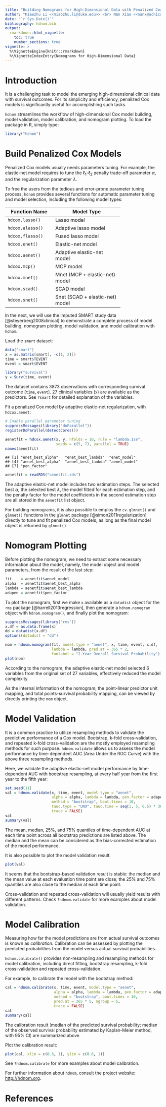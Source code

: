 ```yaml
---
title: "Building Nomograms for High-Dimensional Data with Penalized Cox Models"
author: "Miaozhu Li <<miaozhu.li@duke.edu>> <br> Nan Xiao <<nanx@uchicago.edu>>"
date: "`r Sys.Date()`"
bibliography: hdnom.bib
output:
  rmarkdown::html_vignette:
    toc: true
    number_sections: true
vignette: >
  %\VignetteEngine{knitr::rmarkdown}
  %\VignetteIndexEntry{Nomograms for High-Dimensional Data}
---
```


# Introduction

It is a challenging task to model the emerging high-dimensional clinical
data with survival outcomes.
For its simplicity and efficiency, penalized Cox models is significantly
useful for accomplishing such tasks.

`hdnom` streamlines the workflow of high-dimensional Cox model building,
model validation, model calibration, and nomogram plotting.
To load the package in R, simply type:

```r
library("hdnom")
```

# Build Penalized Cox Models

Penalized Cox models usually needs parameters tuning.
For example, the elastic-net model requires to tune the $\ell_1$-$\ell_2$
penalty trade-off parameter $\alpha$, and the regularization parameter
$\lambda$.

To free the users from the tedious and error-prone parameter tuning process,
`hdnom` provides several functions for automatic parameter tuning and
model selection, including the following model types:

+------------------+---------------------------------+
| Function Name    | Model Type                      |
+==================+=================================+
| `hdcox.lasso()`  | Lasso model                     |
+------------------+---------------------------------+
| `hdcox.alasso()` | Adaptive lasso model            |
+------------------+---------------------------------+
| `hdcox.flasso()` | Fused lasso model               |
+------------------+---------------------------------+
| `hdcox.enet()`   | Elastic-net model               |
+------------------+---------------------------------+
| `hdcox.aenet()`  | Adaptive elastic-net model      |
+------------------+---------------------------------+
| `hdcox.mcp()`    | MCP model                       |
+------------------+---------------------------------+
| `hdcox.mnet()`   | Mnet (MCP + elastic-net) model  |
+------------------+---------------------------------+
| `hdcox.scad()`   | SCAD model                      |
+------------------+---------------------------------+
| `hdcox.snet()`   | Snet (SCAD + elastic-net) model |
+------------------+---------------------------------+

In the next, we will use the imputed SMART study data [@steyerberg2008clinical]
to demonstrate a complete process of model building, nomogram plotting,
model validation, and model calibration with `hdnom`.

Load the `smart` dataset:

```r
data("smart")
x = as.matrix(smart[, -c(1, 2)])
time = smart$TEVENT
event = smart$EVENT

library("survival")
y = Surv(time, event)
```

The dataset contains 3873 observations with corresponding survival outcome
(`time`, `event`). 27 clinical variables (`x`) are available as the predictors.
See `?smart` for detailed explanation of the variables.

Fit a penalized Cox model by adaptive elastic-net regularization,
with `hdcox.aenet`:

```r
# Enable parallel parameter tuning
suppressMessages(library("doParallel"))
registerDoParallel(detectCores())

aenetfit = hdcox.aenet(x, y, nfolds = 10, rule = "lambda.1se",
                       seeds = c(5, 7), parallel = TRUE)
names(aenetfit)
```

```
## [1] "enet_best_alpha"   "enet_best_lambda"  "enet_model"
## [4] "aenet_best_alpha"  "aenet_best_lambda" "aenet_model"
## [7] "pen_factor"
```

```r
aenetfit = readRDS("aenetfit.rds")
```

The adaptive elastic-net model includes two estimation steps.
The selected best $\alpha$, the selected best $\lambda$,
the model fitted for each estimation step, and the penalty factor
for the model coefficients in the second estimation step
are all stored in the `aenetfit` list object.

For building nomograms, it is also possible to employ the `cv.glmnet()`
and `glmnet()` functions in the `glmnet` package [@simon2011regularization]
directly to tune and fit penalized Cox models,
as long as the final model object is returned by `glmnet()`.

# Nomogram Plotting

Before plotting the nomogram, we need to extract some necessary information
about the model, namely, the model object and model parameters,
from the result of the last step:

```r
fit    = aenetfit$aenet_model
alpha  = aenetfit$aenet_best_alpha
lambda = aenetfit$aenet_best_lambda
adapen = aenetfit$pen_factor
```

To plot the nomogram, first we make `x` available as a `datadist` object
for the `rms` package [@harrell2013regression], then generate a `hdnom.nomogram`
object with `hdnom.nomogram()`, and finally plot the nomogram:

```r
suppressMessages(library("rms"))
x.df = as.data.frame(x)
dd = datadist(x.df)
options(datadist = "dd")

nom = hdnom.nomogram(fit, model.type = "aenet", x, time, event, x.df,
                     lambda = lambda, pred.at = 365 * 2,
                     funlabel = "2-Year Overall Survival Probability")
plot(nom)
```

According to the nomogram, the adaptive elastic-net model selected 6 variables
from the original set of 27 variables, effectively reduced the model complexity.

As the internal information of the nomogram, the point-linear predictor
unit mapping, and total points-survival probability mapping, can be viewed
by directly printing the `nom` object.

# Model Validation

It is a common practice to utilize resampling methods to validate the
predictive performance of a Cox model.
Bootstrap, k-fold cross-validation, and repeated k-fold cross-validation
are the mostly employed resampling methods for such purpose.
`hdnom.validate` allows us to assess the model performance by
time-dependent AUC (Area Under the ROC Curve) with the above three
resampling methods.

Here, we validate the adaptive elastic-net model performance by
time-dependent AUC with bootstrap resampling, at every half year
from the first year to the fifth year:

```r
set.seed(11)
val = hdnom.validate(x, time, event, model.type = "aenet",
                     alpha = alpha, lambda = lambda, pen.factor = adapen,
                     method = "bootstrap", boot.times = 10,
                     tauc.type = "UNO", tauc.time = seq(1, 5, 0.5) * 365,
                     trace = FALSE)
val
summary(val)
```

The mean, median, 25%, and 75% quantiles of time-dependent AUC at each
time point across all bootstrap predictions are listed above.
The median and the mean can be considered as the bias-corrected estimation
of the model performance.

It is also possible to plot the model validation result:

```r
plot(val)
```

It seems that the bootstrap-based validation result is stable:
the median and the mean value at each evaluation time point are close;
the 25% and 75% quantiles are also close to the median at each time point.

Cross-validation and repeated cross-validation will usually yield results
with different patterns. Check `?hdnom.validate` for more examples about
model validation.

# Model Calibration

Measuring how far the model predictions are from actual survival outcomes
is known as _calibration_. Calibration can be assessed by plotting the
predicted probabilities from the model versus actual survival probabilities.

`hdnom.calibrate()` provides non-resampling and resampling
methods for model calibration, including direct fitting, bootstrap
resampling, k-fold cross-validation and repeated cross-validation.

For example, to calibrate the model with the bootstrap method:

```r
cal = hdnom.calibrate(x, time, event, model.type = "aenet",
                      alpha = alpha, lambda = lambda, pen.factor = adapen,
                      method = "bootstrap", boot.times = 10,
                      pred.at = 365 * 5, ngroup = 5,
                      trace = FALSE)
cal
summary(cal)
```

The calibration result (median of the predicted survival probability;
median of the observed survival probability estimated by Kaplan-Meier method,
with 95% CI) are summarized above.

Plot the calibration result:

```r
plot(cal, xlim = c(0.6, 1), ylim = c(0.6, 1))
```

See `?hdnom.calibrate` for more examples about model calibration.

For further information about `hdnom`, consult the project website:
[http://hdnom.org](http://hdnom.org).

# References
